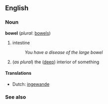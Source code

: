 ==English==
===Noun===
'''bowel''' (''plural'': [[bowels]])

#intestine
#: ''You have a disease of the large bowel''
# (''as plural'') the ([[deep]]) interior of something

====Translations====
* Dutch: [[ingewande]]

===See also===